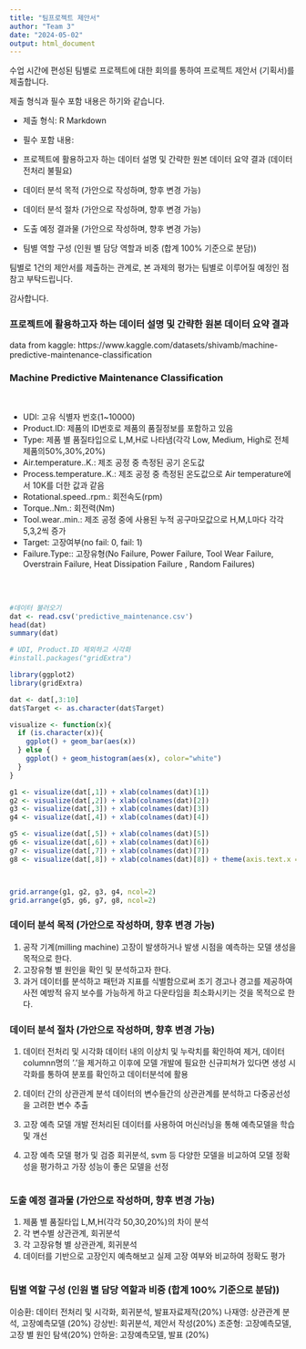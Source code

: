 ```yaml
---
title: "팀프로젝트 제안서"
author: "Team 3"
date: "2024-05-02"
output: html_document
---
```


수업 시간에 편성된 팀별로 프로젝트에 대한 회의를 통하여 프로젝트 제안서 (기획서)를 제출합니다.

제출 형식과 필수 포함 내용은 하기와 같습니다.

* 제출 형식: R Markdown

* 필수 포함 내용:

 - 프로젝트에 활용하고자 하는 데이터 설명 및 간략한 원본 데이터 요약 결과 (데이터 전처리 불필요)

 - 데이터 분석 목적 (가안으로 작성하며, 향후 변경 가능)

 - 데이터 분석 절차 (가안으로 작성하며, 향후 변경 가능)

 - 도출 예정 결과물 (가안으로 작성하며, 향후 변경 가능)

 - 팀별 역할 구성 (인원 별 담당 역할과 비중 (합계 100% 기준으로 분담))

팀별로 1건의 제안서를 제출하는 관계로, 본 과제의 평가는 팀별로 이루어질 예정인 점 참고 부탁드립니다.

감사합니다.


### 프로젝트에 활용하고자 하는 데이터 설명 및 간략한 원본 데이터 요약 결과
data from kaggle: https://www.kaggle.com/datasets/shivamb/machine-predictive-maintenance-classification 

### Machine Predictive Maintenance Classification
<br>

* UDI: 고유 식별자 번호(1~10000)
* Product.ID: 제품의 ID번호로 제품의 품질정보를 포함하고 있음
* Type: 제품 별 품질타입으로 L,M,H로 나타냄(각각 Low, Medium, High로 전체 제품의50%,30%,20%)
* Air.temperature..K.: 제조 공정 중 측정된 공기 온도값
* Process.temperature..K.: 제조 공정 중 측정된 온도값으로 Air temperature에서 10K를 더한 값과 같음
* Rotational.speed..rpm.: 회전속도(rpm)
* Torque..Nm.: 회전력(Nm)
* Tool.wear..min.: 제조 공정 중에 사용된 누적 공구마모값으로 H,M,L마다 각각 5,3,2씩 증가
* Target: 고장여부(no fail: 0, fail: 1)
* Failure.Type:: 고장유형(No Failure, Power Failure, Tool Wear Failure, Overstrain Failure, Heat Dissipation Failure , Random Failures)


<br>
<br>

```r
#데이터 불러오기
dat <- read.csv('predictive_maintenance.csv')
head(dat)
summary(dat)

# UDI, Product.ID 제외하고 시각화
#install.packages("gridExtra")

library(ggplot2)
library(gridExtra)

dat <- dat[,3:10]
dat$Target <- as.character(dat$Target)

visualize <- function(x){
  if (is.character(x)){
    ggplot() + geom_bar(aes(x))
  } else {
    ggplot() + geom_histogram(aes(x), color="white")
  }
}

g1 <- visualize(dat[,1]) + xlab(colnames(dat)[1])
g2 <- visualize(dat[,2]) + xlab(colnames(dat)[2])
g3 <- visualize(dat[,3]) + xlab(colnames(dat)[3])
g4 <- visualize(dat[,4]) + xlab(colnames(dat)[4])

g5 <- visualize(dat[,5]) + xlab(colnames(dat)[5])
g6 <- visualize(dat[,6]) + xlab(colnames(dat)[6])
g7 <- visualize(dat[,7]) + xlab(colnames(dat)[7])
g8 <- visualize(dat[,8]) + xlab(colnames(dat)[8]) + theme(axis.text.x = element_text(angle = 90, hjust = 1, vjust = 0.5 ))



grid.arrange(g1, g2, g3, g4, ncol=2)
grid.arrange(g5, g6, g7, g8, ncol=2)

```

###  데이터 분석 목적 (가안으로 작성하며, 향후 변경 가능)

1. 공작 기계(milling machine) 고장이 발생하거나 발생 시점을 예측하는 모델 생성을 목적으로 한다.
2. 고장유형 별 원인을 확인 및 분석하고자 한다.
3. 과거 데이터를 분석하고 패턴과 지표를 식별함으로써 조기 경고나 경고를 제공하여 사전 예방적 유지 보수를 가능하게 하고 다운타임을 최소화시키는 것을 목적으로 한다.
 

### 데이터 분석 절차 (가안으로 작성하며, 향후 변경 가능)

1. 데이터 전처리 및 시각화
데이터 내의 이상치 및 누락치를 확인하여 제거, 데이터 columnn명의 '.'을 제거하고 이후에 모델 개발에 필요한 신규피쳐가 있다면 생성
시각화를 통하여 분포를 확인하고 데이터분석에 활용

2. 데이터 간의 상관관계 분석
데이터의 변수들간의 상관관계를 분석하고 다중공선성을 고려한 변수 추출

3. 고장 예측 모델 개발
전처리된 데이터를 사용하여 머신러닝을 통해 예측모델을 학습 및 개선

4. 고장 예측 모델 평가 및 검증
회귀분석, svm 등 다양한 모델을 비교하여 모델 정확성을 평가하고 가장 성능이 좋은 모델을 선정


```r

```

### 도출 예정 결과물 (가안으로 작성하며, 향후 변경 가능)

1. 제품 별 품질타입 L,M,H(각각 50,30,20%)의 차이 분석
2. 각 변수별 상관관계, 회귀분석
3. 각 고장유형 별 상관관계, 회귀분석
4. 데이터를 기반으로 고장인지 예측해보고 실제 고장 여부와 비교하여 정확도 평가

```r

```

### 팀별 역할 구성 (인원 별 담당 역할과 비중 (합계 100% 기준으로 분담))

이승환: 데이터 전처리 및 시각화, 회귀분석, 발표자료제작(20%)
나재영: 상관관계 분석, 고장예측모델 (20%)
강상빈: 회귀분석, 제안서 작성(20%)
조준형: 고장예측모델, 고장 별 원인 탐색(20%)
안하윤: 고장예측모델, 발표 (20%)



